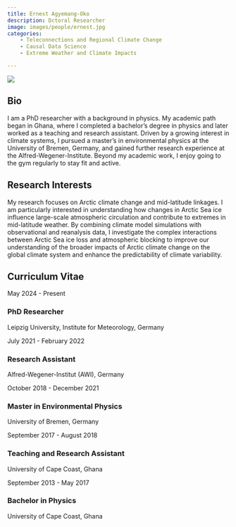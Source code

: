 ```yaml
---
title: Ernest Agyemang-Oko
description: Dctoral Researcher
image: images/people/ernest.jpg
categories:
    - Teleconnections and Regional Climate Change 
    - Causal Data Science
    - Extreme Weather and Climate Impacts

---
```



<div class="profile-container">
<div class="profile-image-container">
<img src="/images/people/ernest.jpg" class="profile-image">
<div class="social-icons">
  <a href="mailto:Ernest.agyemang-oko@uni-leipzig.de" target="_blank">
    <i class="fa-solid fa-envelope"></i>
  </a>
  <a href="www.linkedin.com/in/ernest-agyemang-oko-857495246" target="_blank">
    <i class="fa-brands fa-linkedin"></i>
  </a>
</div>
</div>

<div class="bio-content">

## Bio  


I am a PhD researcher with a background in physics. My academic path began in Ghana, where I completed a bachelor’s degree in physics and later worked as a teaching and research assistant. Driven by a growing interest in climate systems, I pursued a master’s in environmental physics at the University of Bremen, Germany, and gained further research experience at the Alfred-Wegener-Institute. Beyond my academic work, I enjoy going to the gym regularly to stay fit and active.


</div>
</div>

## Research Interests

My research focuses on Arctic climate change and mid-latitude linkages. I am particularly interested in understanding how changes in Arctic Sea ice influence large-scale atmospheric circulation and contribute to extremes in mid-latitude weather. By combining climate model simulations with observational and reanalysis data, I investigate the complex interactions between Arctic Sea ice loss and atmospheric blocking to improve our understanding of the broader impacts of Arctic climate change on the global climate system and enhance the predictability of climate variability.

## Curriculum Vitae <span class="cv-toggle" data-bs-toggle="collapse" data-bs-target="#cv-timeline" aria-expanded="false"></span>

<div id="cv-timeline" class="collapse">
<div class="timeline">
<div class="timeline-item">
<div class="timeline-date">May 2024 - Present</div>
<div class="timeline-content">
<h3>PhD Researcher</h3>
<p>Leipzig University, Institute for Meteorology, Germany</p>
</div>
</div>

<div class="timeline-item">
<div class="timeline-date">July 2021 - February 2022</div>
<div class="timeline-content">
<h3>Research Assistant</h3>
<p>Alfred-Wegener-Institut (AWI), Germany</p>
</div>
</div>

<div class="timeline-item">
<div class="timeline-date">October 2018 - December 2021</div>
<div class="timeline-content">
<h3>Master in Environmental Physics</h3>
<p>University of Bremen, Germany</p>
</div>
</div>

<div class="timeline-item">
<div class="timeline-date">September 2017 - August 2018</div>
<div class="timeline-content">
<h3>Teaching and Research Assistant</h3>
<p>University of Cape Coast, Ghana</p>
</div>
</div>

<div class="timeline-item">
<div class="timeline-date">September 2013 - May 2017</div>
<div class="timeline-content">
<h3>Bachelor in Physics</h3>
<p>University of Cape Coast, Ghana</p>
</div>
</div>
</div>
</div>


